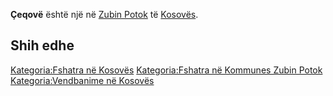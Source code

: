 {{Fshat në 
 | Emri                = Çeqovë
 | EmriAlt                = 
 | NAME_SHORT_FORM=      
 | NAME_GENERIC=      
 | NAME_SORT_NAME_RO=      CEQOVE
 | FULL_NAME_RO = Çeqovë
 | FULL_NAME_ND_RO=Ceqove
 | SORT_NAME_RG=CEQOVE
 | FULL_NAME_RG=Çeqovë
 | FULL_NAME_ND_RG=Ceqove
 | SRP_NAME_SHORT_FORM=      
 | SRP_NAME_GENERIC=      
 | SRP_NAME_SORT_NAME_RO=      
 | SRP_FULL_NAME_RO = 
 | SRP_FULL_NAME_ND_RO=
 | SRP_SORT_NAME_RG=
 | SRP_FULL_NAME_RG=
 | SRP_FULL_NAME_ND_RG=
 | Emri (Rasa dhanore) = 
 | Figura              = 
 | Shteti              = Kosovo
 | Komuna              = Zubin Potok
 | Kodi postar         = 
 | Sipërfaqja          = 

 | Popullsia           = 

 | Regj. i popullsisë  = 
 | Dend. e popullsisë  = 
 | Faqja zyrtare       = 
 <!--- Koordinatat ----> 
 | Gjerësia            = 42.918889
 | Gjatësia            = 20.606667
 | Lartësia            = 
}}
'''Çeqovë''' është një [[]] në [[Zubin Potok]] të [[Kosovës]].

<!-- == Gjeografia == -->
<!-- == Historia == -->
<!-- == Demografia == -->
== Shih edhe ==
{{Komuna Zubin Potok}}
{{Kosovo-Administrata-Cung}}

[[Kategoria:Fshatra në Kosovës]]
[[Kategoria:Fshatra në Kommunes Zubin Potok]]
[[Kategoria:Vendbanime në Kosovës]]